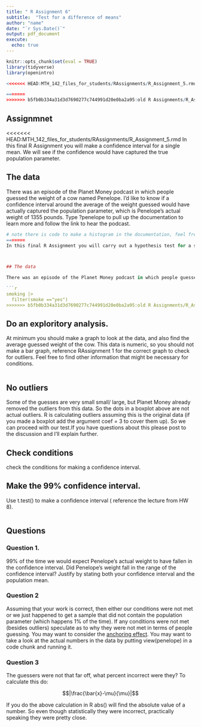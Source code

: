 ```yaml
---
title: " R Assignment 6"
subtitle:  "Test for a difference of means"
author: "name"
date: "`r Sys.Date()`"
output: pdf_document
execute: 
  echo: true
---
```


```r
knitr::opts_chunk$set(eval = TRUE)
library(tidyverse)
library(openintro)

<<<<<<< HEAD:MTH_142_files_for_students/RAssignments/R_Assignment_5.rmd

=======
>>>>>>> b5fb0b334a31d3d7690277c744991d20e0ba2a95:old R Assignments/R_Assignment_6_test_diff_of_means.rmd
```

## Assignmnet

<<<<<<< HEAD:MTH_142_files_for_students/RAssignments/R_Assignment_5.rmd
In this final R Assignment you will make a confidence interval for a single mean. We will see if the confidence would have captured the true population parameter. 

## The data

There was an episode of the Planet Money podcast in which people guessed the weight of a cow named Penelope. I'd like to know if a confidence interval around the average of the weight guessed would have actually captured the population parameter, which is Penelope's actual weight of 1355 pounds. Type ?penelope to pull up the documentation to learn more and follow the link to hear the podcast. 

```r
# note there is code to make a histogram in the documentation, feel free to use it
=======
In this final R Assignment you will carry out a hypothesis test for a single mean. The instructions are similar to that of the previous two R Assignments. You have gotten better at R so I am telling you a little less. 



## The data

There was an episode of the Planet Money podcast in which people guessed the weight of a cow named Penelope. You should recall this data from an earlier R Assignment. We know the true average I'd like to know if the average of the weights guessed was statistically close to Penelope's actual weight of 1355 pounds. Type ?penelope to learn more and hear the podcast. 

```r
smoking |>
  filter(smoke =="yes")
>>>>>>> b5fb0b334a31d3d7690277c744991d20e0ba2a95:old R Assignments/R_Assignment_6_test_diff_of_means.rmd

```


## Do an exploritory analysis. 

At minimum you should make a graph to look at the data, and also find the average guessed weight of the cow. This data is numeric, so you should not make a bar graph, reference RAssignment 1 for the correct graph to check for outliers. Feel free to find other information that might be necessary for conditions.  

```r

```

## No outliers

Some of the guesses are very small small/ large, but Planet Money already removed the outliers from this data. So the dots in a boxplot above are not actual outliers. R is calculating outliers assuming this is the original data (if you made a boxplot add the argument coef = 3 to cover them up). So we can proceed with our test.If you have questions about this please post to the discussion and I'll explain further. 


## Check conditions

check the conditions for making a confidence interval. 



## Make the 99% confidence interval. 

Use t.test() to make a confidence interval ( reference the lecture from HW 8). 


```r


```

## Questions

### Question 1.

99% of the time we would expect Penelope's actual weight to have fallen in the confidence interval. Did Penelope's weight fall in the range of the confidence interval? Justify by stating both your confidence interval and the population mean. 

### Question 2

Assuming that your work is correct, then either our conditions were not met or we just happened to get a sample that did not contain the population parameter (which happens 1% of the time). If any conditions were not met (besides outliers) speculate as to why they were not met in terms of people guessing. You may want to consider the [anchoring effect](https://en.wikipedia.org/wiki/Anchoring_effect). You may want to take a look at the actual numbers in the data by putting view(penelope) in a code chunk and running it.  


### Question 3

The guessers were not that far off, what percent incorrect were they? To calculate this do:

$$|\frac{\bar{x}-\mu}{\mu}|$$

If you do the above calculation in R abs() will find the absolute value of a number. So even though statistically they were incorrect,  practically speaking they were pretty close. 

